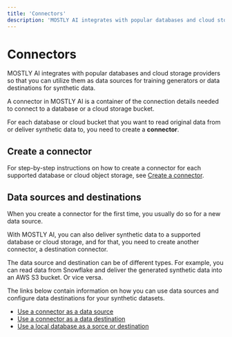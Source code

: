 ```yaml
---
title: 'Connectors'
description: 'MOSTLY AI integrates with popular databases and cloud storage providers so that you can utilize them as data sources for training generators or data destinations for synthetic data.'
---
```


# Connectors

MOSTLY AI integrates with popular databases and cloud storage providers so that you can utilize them as data sources for training generators or data destinations for synthetic data.

A connector in MOSTLY AI is a container of the connection details needed to connect to a database or a cloud storage bucket.

For each database or cloud bucket that you want to read original data from or deliver synthetic data to, you need to create a **connector**.

## Create a connector

For step-by-step instructions on how to create a connector for each supported database or cloud object storage, see [Create a connector](connectors/create).

## Data sources and destinations

When you create a connector for the first time, you usually do so for a new data source. 

With MOSTLY AI, you can also deliver synthetic data to a supported database or cloud storage, and for that, you need to create another connector, a destination connector.

The data source and destination can be of different types. For example, you can read data from Snowflake and deliver the generated synthetic data into an AWS S3 bucket. Or vice versa.

The links below contain information on how you can use data sources and configure data destinations for your synthetic datasets.

* [Use a connector as a data source](connectors/use/data-source)
* [Use a connector as a data destination](connectors/use/data-destination)
* [Use a local database as a sorce or destination](connectors/use/local-db)
